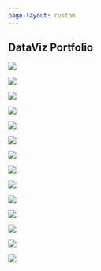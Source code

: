 ```yaml
---
page-layout: custom
---
```


::: {.grid #dataviz_portfolio}

::: {.g-col-10 .g-col-md-8 .g-start-2 .g-start-md-3}
# DataViz Portfolio
:::


::: {.g-col-10 .g-col-md-5 .g-col-xl-4 .g-start-2 .g-start-md-2 .g-start-xl-3}
![](dataviz_portfolio/11_stacked_bar_alternative.png)

![](dataviz_portfolio/13_recreating_SWD_rounded.png)

![](dataviz_portfolio/01_bump_plot.png)

![](dataviz_portfolio/07_infographic_R.png)

![](dataviz_portfolio/09_flowcharts.png)

![](dataviz_portfolio/06_arrow_change_over_time.png)

![](dataviz_portfolio/03_circle_names.png)
:::


::: {.g-col-10 .g-col-md-5 .g-col-xl-4 .g-start-2}
![](dataviz_portfolio/10_calendar_plots.png)

![](dataviz_portfolio/02_gauge_plot.png)

![](dataviz_portfolio/12_recreating_SWD.png)

![](dataviz_portfolio/08_urban_remake.png)

![](dataviz_portfolio/05_alluvial_plot.png)

![](dataviz_portfolio/14_circle_with_map.png)

![](dataviz_portfolio/04_boxplot_density_curved_text.png)

:::


:::

